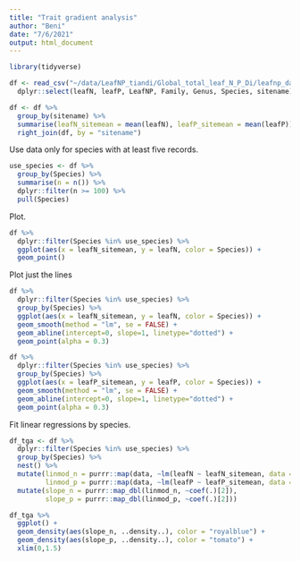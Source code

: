 ```yaml
---
title: "Trait gradient analysis"
author: "Beni"
date: "7/6/2021"
output: html_document
---
```


```r
library(tidyverse)
```


```r
df <- read_csv("~/data/LeafNP_tiandi/Global_total_leaf_N_P_Di/leafnp_data_covariates_20210702.csv") %>% 
  dplyr::select(leafN, leafP, LeafNP, Family, Genus, Species, sitename)
```

```r
df <- df %>% 
  group_by(sitename) %>% 
  summarise(leafN_sitemean = mean(leafN), leafP_sitemean = mean(leafP)) %>% 
  right_join(df, by = "sitename")
```

Use data only for species with at least five records.
```r
use_species <- df %>% 
  group_by(Species) %>% 
  summarise(n = n()) %>% 
  dplyr::filter(n >= 100) %>% 
  pull(Species)
```

Plot.
```r
df %>% 
  dplyr::filter(Species %in% use_species) %>% 
  ggplot(aes(x = leafN_sitemean, y = leafN, color = Species)) +
  geom_point()
```

Plot just the lines
```r
df %>% 
  dplyr::filter(Species %in% use_species) %>% 
  group_by(Species) %>% 
  ggplot(aes(x = leafN_sitemean, y = leafN, color = Species)) +
  geom_smooth(method = "lm", se = FALSE) +
  geom_abline(intercept=0, slope=1, linetype="dotted") +
  geom_point(alpha = 0.3)

df %>% 
  dplyr::filter(Species %in% use_species) %>% 
  group_by(Species) %>% 
  ggplot(aes(x = leafP_sitemean, y = leafP, color = Species)) +
  geom_smooth(method = "lm", se = FALSE) +
  geom_abline(intercept=0, slope=1, linetype="dotted") +
  geom_point(alpha = 0.3)
```



Fit linear regressions by species.
```r
df_tga <- df %>% 
  dplyr::filter(Species %in% use_species) %>% 
  group_by(Species) %>% 
  nest() %>% 
  mutate(linmod_n = purrr::map(data, ~lm(leafN ~ leafN_sitemean, data = .)),
         linmod_p = purrr::map(data, ~lm(leafP ~ leafP_sitemean, data = .))) %>% 
  mutate(slope_n = purrr::map_dbl(linmod_n, ~coef(.)[2]),
         slope_p = purrr::map_dbl(linmod_p, ~coef(.)[2]))

df_tga %>% 
  ggplot() +
  geom_density(aes(slope_n, ..density..), color = "royalblue") +
  geom_density(aes(slope_p, ..density..), color = "tomato") +
  xlim(0,1.5)
```